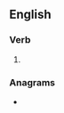 ==English==

===Verb===
{{head|en|verb form}}

# {{en-past of|herniate}}

===Anagrams===
* {{anagrams|en|hardenite|inearthed}}